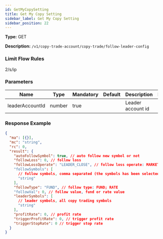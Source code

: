 ```yaml
---
id: GetMyCopySetting
title: Get My Copy Setting
sidebar_label: Get My Copy Setting
sidebar_position: 22
---
```


**Type:** GET

**Description:** `/v1/copy-trade-account/copy-trade/follow-leader-config`

### Limit Flow Rules

2/s/ip

### Parameters

| Name            | Type   | Mandatory | Default | Description       | Ranges |
| --------------- | ------ | --------- | ------- | ----------------- | ------ |
| leaderAccountId | number | true      |         | Leader account id |        |

### Response Example

```json title="Response"
{
  "ma": [{}],
  "mc": "string",
  "rc": 0,
  "result": {
    "autoFollowSymbol": true, // auto follow new symbol or not
    "followLoss": 0, // follow loss
    "followLossOperate": "LEADER_CLOSE", // follow loss operate: MARKET_SELL; LEADER_CLOSE; MANUAL_PROCESS
    "followSymbols": [
      // follow symbols, comma separated (the symbols has been selected)
      "string"
    ],
    "followType": "FUND", // follow type: FUND; RATE
    "followVal": 0, // follow value, fund or rate value
    "leaderSymbols": [
      // leader symbols, all copy trading symbols
      "string"
    ],
    "profitRate": 0, // profit rate
    "triggerProfitRate": 0, // trigger profit rate
    "triggerStopRate": 0 // trigger stop rate
  }
}
```
